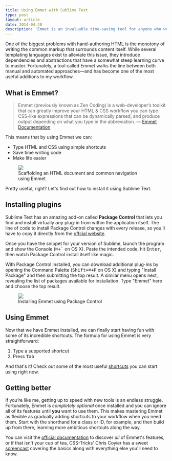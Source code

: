 ```yaml
---
title: Using Emmet with Sublime Text
type: post
layout: article
date: 2014-04-28
description: 'Emmet is an invaluable time-saving tool for anyone who writes HTML and CSS. Thanks to Sublime Text, it only takes a little bit of effort to install and start using right now.'
---
```


One of the biggest problems with hand-authoring HTML is the monotony of writing the common markup that surrounds content itself. While several templating languages exist to alleviate this issue, they introduce dependencies and abstractions that have a somewhat steep learning curve to master. Fortunately, a tool called Emmet walks the line between both manual and automated approaches&mdash;and has become one of the most useful additions to my workflow.

## What is Emmet?

> Emmet (previously known as Zen Coding) is a web-developer’s toolkit that can
> greatly improve your HTML &amp; CSS workflow you can type CSS-like expressions
> that can be dynamically parsed, and produce output depending on what you type
> in the abbreviation. &mdash; [Emmet Documentation][emmet-docs]

This means that by using Emmet we can:

- Type HTML and CSS using simple shortcuts
- Save time writing code
- Make life easier

<figure class='figure'>
  <img class='figure-image' src='/assets/images/emmet-example-1.gif' />
  <figcaption class='figure-caption'>
    Scaffolding an HTML document and common navigation using&nbsp;Emmet
  </figcaption>
</figure>

Pretty useful, right? Let's find out how to install it using Sublime Text.

## Installing plugins

Sublime Text has an amazing add-on called **Package Control** that lets you find and install virtually _any_ plug-in from within the application itself. The line of code to install Package Control changes with every release, so you'll have to copy it directly from the [offcial website][packagecontrol-install].

Once you have the snippet for your version of Sublime, launch the program and show the Console (<kbd>&#x2318;+`</kbd> on OS X). Paste the intended code, hit <kbd>Enter</kbd>, then watch Package Control install itself like magic.

With Package Control installed, you can download additional plug-ins by opening the Command Palette (<kbd>Shift+&#x2318;+P</kbd> on OS X) and typing "Install Package" and then submitting the top result. A similar menu opens next, revealing the list of packages available for installation. Type "Emmet" here and choose the top result.

<figure class='figure'>
  <img class='figure-image' src='/assets/images/emmet-example-2.gif' />
  <figcaption class='figure-caption'>
    Installing Emmet using Package Control
  </figcaption>
</figure>

## Using Emmet

Now that we have Emmet installed, we can finally start having fun with some of its incredible shortcuts. The formula for using Emmet is very straightforward:

1. Type a supported shortcut
2. Press <kbd>Tab</kbd>

And that's it! Check out some of the most useful [shortcuts][emmet-shortcuts] you can start using right now.

## Getting better

If you’re like me, getting up to speed with new tools is an endless struggle. Fortunately, Emmet is _completely optional_ once installed and you can ignore all of its features until **you** want to use them. This makes mastering Emmet as flexible as gradually adding shortcuts to your workflow when you need them. Start with the shorthand for a class or ID, for example, and then build up from there, learning more ambitious shortcuts along the way.

You can visit the [official documentation][emmet-docs] to discover _all_ of Emmet's features, or if that isn't your cup of tea, CSS-Tricks' Chris Coyier has a sweet [screencast][csstricks-emmet-screencast] covering the basics along with everything else you'll need to know.

[codepen-pen]: http://codepen.io/pen/
[csstricks-emmet-screencast]: http://css-tricks.com/video-screencasts/129-emmet-awesome/
[emmet-docs]: http://docs.emmet.io/
[emmet-download]: http://emmet.io/download/
[emmet-shortcuts]: http://docs.emmet.io/cheat-sheet/
[packagecontrol-install]: https://sublime.wbond.net/installation
